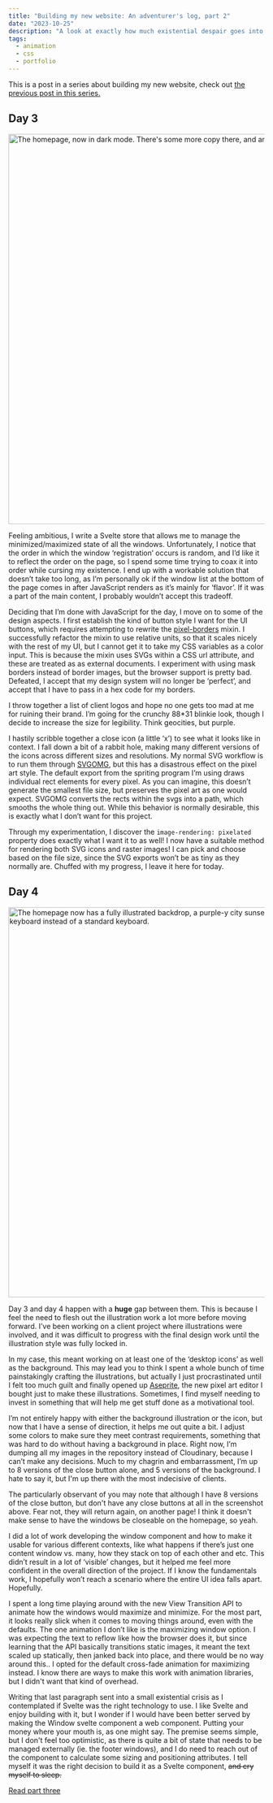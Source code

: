 ---
title: "Building my new website: An adventurer's log, part 2"
date: "2023-10-25"
description: "A look at exactly how much existential despair goes into the process of building a website."
tags:
  - animation
  - css
  - portfolio
---


This is a post in a series about building my new website, check out [the previous post in this series.](/blog/building-my-new-website-part-1/)

## Day 3

<Image
	src="https://res.cloudinary.com/nicchan/image/upload/v1698224962/personal-4.png"
	width="1024"
	height="768"
	alt="The homepage, now in dark mode. There's some more copy there, and an early version of the close icon for each window."
/>

Feeling ambitious, I write a Svelte store that allows me to manage the minimized/maximized state of all the windows. Unfortunately, I notice that the order in which the window ‘registration’ occurs is random, and I’d like it to reflect the order on the page, so I spend some time trying to coax it into order while cursing my existence. I end up with a workable solution that doesn’t take too long, as I’m personally ok if the window list at the bottom of the page comes in after JavaScript renders as it’s mainly for ‘flavor’. If it was a part of the main content, I probably wouldn’t accept this tradeoff.

Deciding that I’m done with JavaScript for the day, I move on to some of the design aspects. I first establish the kind of button style I want for the UI buttons, which requires attempting to rewrite the [pixel-borders](https://nigelotoole.github.io/pixel-borders/) mixin. I successfully refactor the mixin to use relative units, so that it scales nicely with the rest of my UI, but I cannot get it to take my CSS variables as a color input. This is because the mixin uses SVGs within a CSS url attribute, and these are treated as as external documents. I experiment with using mask borders instead of border images, but the browser support is pretty bad. Defeated, I accept that my design system will no longer be ‘perfect’, and accept that I have to pass in a hex code for my borders.

I throw together a list of client logos and hope no one gets too mad at me for ruining their brand. I’m going for the crunchy 88\*31 blinkie look, though I decide to increase the size for legibility. Think geocities, but purple.

I hastily scribble together a close icon (a little ‘x’) to see what it looks like in context. I fall down a bit of a rabbit hole, making many different versions of the icons across different sizes and resolutions. My normal SVG workflow is to run them through [SVGOMG](https://jakearchibald.github.io/svgomg/), but this has a disastrous effect on the pixel art style. The default export from the spriting program I’m using draws individual rect elements for every pixel. As you can imagine, this doesn’t generate the smallest file size, but preserves the pixel art as one would expect. SVGOMG converts the rects within the svgs into a path, which smooths the whole thing out. While this behavior is normally desirable, this is exactly what I don’t want for this project.

Through my experimentation, I discover the `image-rendering: pixelated` property does exactly what I want it to as well! I now have a suitable method for rendering both SVG icons and raster images! I can pick and choose based on the file size, since the SVG exports won’t be as tiny as they normally are. Chuffed with my progress, I leave it here for today.

## Day 4

<Image
	src="https://res.cloudinary.com/nicchan/image/upload/v1698224962/personal-5.png"
	width="1024"
	height="768"
	alt="The homepage now has a fully illustrated backdrop, a purple-y city sunset. There is also a classic 'My Computer' icon, except it features my ergonomic keyboard instead of a standard keyboard."
/>

Day 3 and day 4 happen with a **huge** gap between them. This is because I feel the need to flesh out the illustration work a lot more before moving forward. I’ve been working on a client project where illustrations were involved, and it was difficult to progress with the final design work until the illustration style was fully locked in.

In my case, this meant working on at least one of the ‘desktop icons’ as well as the background. This may lead you to think I spent a whole bunch of time painstakingly crafting the illustrations, but actually I just procrastinated until I felt too much guilt and finally opened up [Aseprite](https://www.aseprite.org/), the new pixel art editor I bought just to make these illustrations. Sometimes, I find myself needing to invest in something that will help me get stuff done as a motivational tool.

I’m not entirely happy with either the background illustration or the icon, but now that I have a sense of direction, it helps me out quite a bit. I adjust some colors to make sure they meet contrast requirements, something that was hard to do without having a background in place. Right now, I’m dumping all my images in the repository instead of Cloudinary, because I can’t make any decisions. Much to my chagrin and embarrassment, I’m up to 8 versions of the close button alone, and 5 versions of the background. I hate to say it, but I'm up there with the most indecisive of clients.

The particularly observant of you may note that although I have 8 versions of the close button, but don't have any close buttons at all in the screenshot above. Fear not, they will return again, on another page! I think it doesn't make sense to have the windows be closeable on the homepage, so yeah.

I did a lot of work developing the window component and how to make it usable for various different contexts, like what happens if there’s just one content window vs. many, how they stack on top of each other and etc. This didn’t result in a lot of ‘visible’ changes, but it helped me feel more confident in the overall direction of the project. If I know the fundamentals work, I hopefully won’t reach a scenario where the entire UI idea falls apart. Hopefully.

I spent a long time playing around with the new View Transition API to animate how the windows would maximize and minimize. For the most part, it looks really slick when it comes to moving things around, even with the defaults. The one animation I don’t like is the maximizing window option. I was expecting the text to reflow like how the browser does it, but since learning that the API basically transitions static images, it meant the text scaled up statically, then janked back into place, and there would be no way around this.. I opted for the default cross-fade animation for maximizing instead. I know there are ways to make this work with animation libraries, but I didn't want that kind of overhead.

Writing that last paragraph sent into a small existential crisis as I contemplated if Svelte was the right technology to use. I like Svelte and enjoy building with it, but I wonder if I would have been better served by making the Window svelte component a web component. Putting your money where your mouth is, as one might say. The premise seems simple, but I don't feel too optimistic, as there is quite a bit of state that needs to be managed externally (ie. the footer windows), and I do need to reach out of the component to calculate some sizing and positioning attributes. I tell myself it was the right decision to build it as a Svelte component, ~~and cry myself to sleep.~~

[Read part three](/blog/building-my-new-website-part-3/)
